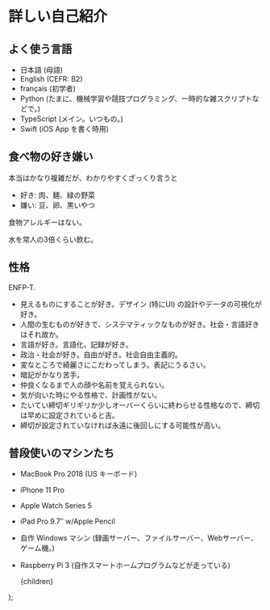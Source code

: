 
# 詳しい自己紹介

## よく使う言語

* 日本語 (母語)
* English (<IconAnchor href='https://www.efset.org/cefr/b2/' RightIcon={Open}>CEFR: B2</IconAnchor>)
* français (初学者)
* Python (たまに、機械学習や競技プログラミング、一時的な雑スクリプトなどで。)
* TypeScript (メイン。いつもの。)
* Swift (iOS App を書く時用)

## 食べ物の好き嫌い

本当はかなり複雑だが、わかりやすくざっくり言うと

* 好き: 肉、麺、緑の野菜
* 嫌い: 豆、卵、黒いやつ

食物アレルギーはない。

水を常人の3倍くらい飲む。

## 性格

<IconAnchor href='https://www.16personalities.com/ja/enfp%E5%9E%8B%E3%81%AE%E6%80%A7%E6%A0%BC' RightIcon={Open}>ENFP-T</IconAnchor>.

* 見えるものにすることが好き。デザイン (特にUI) の設計やデータの可視化が好き。
* 人間の生むものが好きで、システマティックなものが好き。社会・言語好きはそれ故か。
* 言語が好き。言語化、記録が好き。
* 政治・社会が好き。自由が好き。社会自由主義的。
* 変なところで綺麗さにこだわってしまう。表記にうるさい。
* 暗記がかなり苦手。
* 仲良くなるまで人の顔や名前を覚えられない。
* 気が向いた時にやる性格で、計画性がない。
* たいてい締切ギリギリか少しオーバーくらいに終わらせる性格なので、締切は早めに設定されていると吉。
* 締切が設定されていなければ永遠に後回しにする可能性が高い。

## 普段使いのマシンたち

* MacBook Pro 2018 (US キーボード)
* iPhone 11 Pro
* Apple Watch Series 5
* iPad Pro 9.7″ w/Apple Pencil
* 自作 Windows マシン (録画サーバー、ファイルサーバー、Webサーバー、ゲーム機。)
* Raspberry Pi 3 (自作スマートホームプログラムなどが走っている)


    <Layout title='詳しい自己紹介 | hideo54.com'>
        {children}
    </Layout>
);
